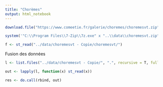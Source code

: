 ```yaml
---
title: "Chorèmes"
output: html_notebook
---
```


```r
download.file("https://www.comeetie.fr/galerie/choremes/choremesvt.zip", "../data/choremesvt.zip", mode = "wb")
```

```r
system('"C:\\Program Files\\7-Zip\\7z.exe" x "..\\data\\choremesvt.zip"')
```
```r
f <- st_read("../data/choremesvt - Copie/choremesvt/")
```
Fusion des données
```r
l <- list.files("../data/choremesvt - Copie/", ".", recursive = T, full.names = T)
```

```r
out <- lapply(l, function(x) st_read(x))
```

```r
res <- do.call(rbind, out)
```




